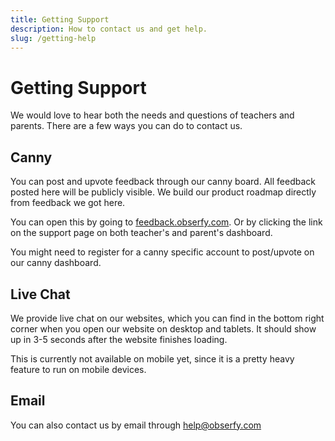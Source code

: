 ```yaml
---
title: Getting Support
description: How to contact us and get help.
slug: /getting-help
---
```


# Getting Support

We would love to hear both the needs and questions of teachers and parents. There are a few ways you can do to contact us.

## Canny

You can post and upvote feedback through our canny board. All feedback posted here will be publicly visible. We build our
product roadmap directly from feedback we got here.

You can open this by going to [feedback.obserfy.com](https://feedback.obserfy.com). Or by clicking the link on the support
page on both teacher's and parent's dashboard.

You might need to register for a canny specific account to post/upvote on our canny dashboard.

## Live Chat

We provide live chat on our websites, which you can find in the bottom right corner when you open
our website on desktop and tablets. It should show up in 3-5 seconds after the website finishes loading.

This is currently not available on mobile yet, since it is a pretty heavy feature to run on mobile devices.

## Email

You can also contact us by email through [help@obserfy.com](mailto:help@obserfy.com)
